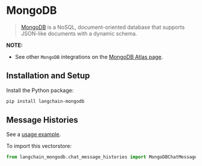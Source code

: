 # MongoDB

>[MongoDB](https://www.mongodb.com/) is a NoSQL, document-oriented
> database that supports JSON-like documents with a dynamic schema.

**NOTE:**
- See other `MongoDB` integrations on the [MongoDB Atlas page](/oss/integrations/providers/mongodb_atlas).

## Installation and Setup

Install the Python package:

```bash
pip install langchain-mongodb
```

## Message Histories

See a [usage example](/oss/integrations/memory/mongodb_chat_message_history).

To import this vectorstore:
```python
from langchain_mongodb.chat_message_histories import MongoDBChatMessageHistory
```

